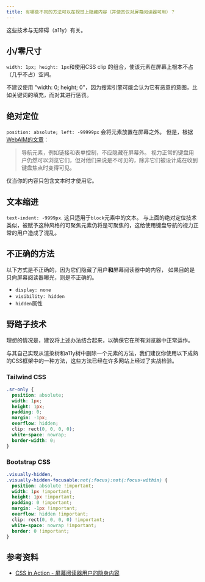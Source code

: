 ```yaml
---
title: 有哪些不同的方法可以在视觉上隐藏内容（并使其仅对屏幕阅读器可用）？
---
```


这些技术与无障碍（a11y）有关。

## 小/零尺寸

`width: 1px; height: 1px`和使用CSS clip 的组合，使该元素在屏幕上根本不占（几乎不占）空间。

不建议使用 "width: 0; height; 0"，因为搜索引擎可能会认为它有恶意的意图，比如关键词的填充，而对其进行惩罚。

## 绝对定位

`position: absolute; left: -99999px` 会将元素放置在屏幕之外。 但是，根据[WebAIM的文章](https://webaim.org/techniques/css/invisiblecontent/)：

> 导航元素，例如链接和表单控制，不应隐藏在屏幕外。 视力正常的键盘用户仍然可以浏览它们，但对他们来说是不可见的，除非它们被设计成在收到键盘焦点时变得可见。

仅当你的内容只包含文本时才使用它。

## 文本缩进

`text-indent: -9999px`. 这只适用于`block`元素中的文本。 与上面的绝对定位技术类似，被赋予这种风格的可聚焦元素仍将是可聚焦的，这给使用键盘导航的视力正常的用户造成了混乱。

## 不正确的方法

以下方式是不正确的，因为它们隐藏了用户**和**屏幕阅读器中的内容， 如果目的是只向屏幕阅读器曝光，则是不正确的。

-   `display: none`
-   `visibility: hidden`
-   `hidden`属性

## 野路子技术

理想的情况是，建议将上述办法结合起来，以确保它在所有浏览器中正常运作。

与其自己实现从渲染树和a11y树中删除一个元素的方法，我们建议你使用以下成熟的CSS框架中的一种方法，这些方法已经在许多网站上经过了实战检验。

### Tailwind CSS

```css
.sr-only {
  position: absolute;
  width: 1px;
  height: 1px;
  padding: 0;
  margin: -1px;
  overflow: hidden;
  clip: rect(0, 0, 0, 0);
  white-space: nowrap;
  border-width: 0;
}
```

### Bootstrap CSS

```css
.visually-hidden,
.visually-hidden-focusable:not(:focus):not(:focus-within) {
  position: absolute !important;
  width: 1px !important;
  height: 1px !important;
  padding: 0 !important;
  margin: -1px !important;
  overflow: hidden !important;
  clip: rect(0, 0, 0, 0) !important;
  white-space: nowrap !important;
  border: 0 !important;
}
```

## 参考资料

-   [CSS in Action - 屏幕阅读器用户的隐身内容](https://webaim.org/techniques/css/invisiblecontent/)
